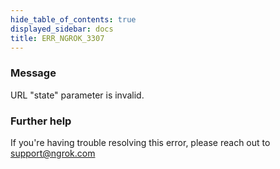 ```yaml
---
hide_table_of_contents: true
displayed_sidebar: docs
title: ERR_NGROK_3307
---
```


### Message

URL "state" parameter is invalid.

<ErrorDetails />

### Further help

If you're having trouble resolving this error, please reach out to [support@ngrok.com](mailto:support@ngrok.com?subject=Help%20with%20ERR_NGROK_3307)
